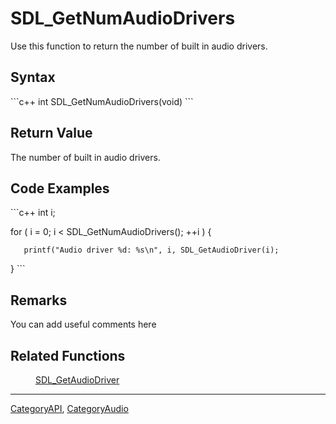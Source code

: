 <!-- pragma section-numbers off -->
<!-- pragma disable-camelcase -->

= SDL_GetNumAudioDrivers =
Use this function to return the number of built in audio drivers.


== Syntax ==
```c++
int SDL_GetNumAudioDrivers(void)
```

== Return Value ==
The number of built in audio drivers.

== Code Examples ==
```c++
int i;

for ( i = 0; i < SDL_GetNumAudioDrivers(); ++i ) {
    printf("Audio driver %d: %s\n", i, SDL_GetAudioDriver(i);
}
```

== Remarks ==
You can add useful comments here

== Related Functions ==
:[[SDL_GetAudioDriver]]

----
[[CategoryAPI]], [[CategoryAudio]]
